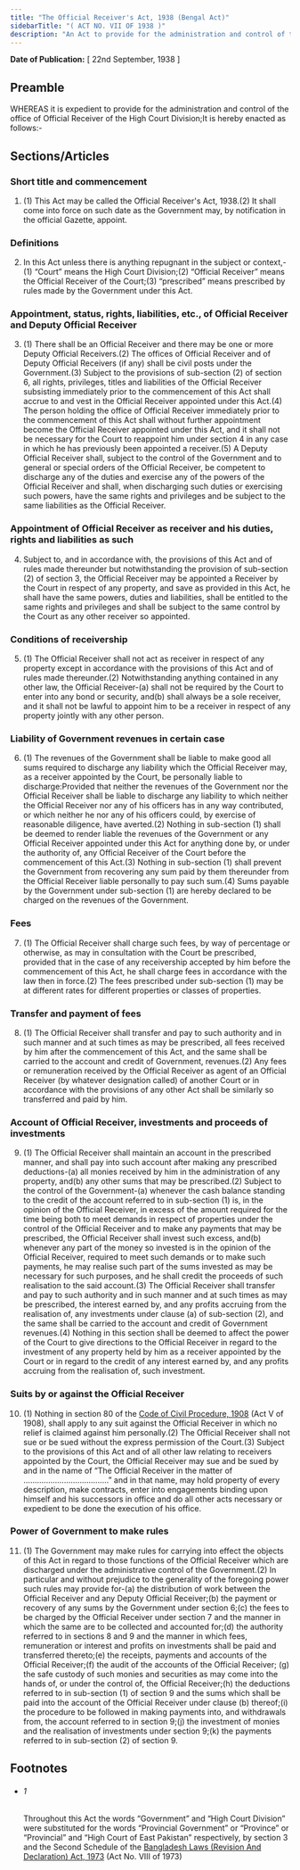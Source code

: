 ```yaml
---
title: "The Official Receiver's Act, 1938 (Bengal Act)"
sidebarTitle: "( ACT NO. VII OF 1938 )"
description: "An Act to provide for the administration and control of the Office of Official Receiver of the High Court Division. 1♠"
---
```


**Date of Publication:** [ 22nd September, 1938 ]

## Preamble

WHEREAS it is expedient to provide for the administration and control of the office of Official Receiver of the High Court Division;It is hereby enacted as follows:-

## Sections/Articles

### Short title and commencement

1. (1) This Act may be called the Official Receiver's Act, 1938.(2) It shall come into force on such date as the Government may, by notification in the official Gazette, appoint.

### Definitions

2. In this Act unless there is anything repugnant in the subject or context,-(1) “Court” means the High Court Division;(2) “Official Receiver” means the Official Receiver of the Court;(3) “prescribed” means prescribed by rules made by the Government under this Act.

### Appointment, status, rights, liabilities, etc., of Official Receiver and Deputy Official Receiver

3. (1) There shall be an Official Receiver and there may be one or more Deputy Official Receivers.(2) The offices of Official Receiver and of Deputy Official Receivers (if any) shall be civil posts under the Government.(3) Subject to the provisions of sub-section (2) of section 6, all rights, privileges, titles and liabilities of the Official Receiver subsisting immediately prior to the commencement of this Act shall accrue to and vest in the Official Receiver appointed under this Act.(4) The person holding the office of Official Receiver immediately prior to the commencement of this Act shall without further appointment become the Official Receiver appointed under this Act, and it shall not be necessary for the Court to reappoint him under section 4 in any case in which he has previously been appointed a receiver.(5) A Deputy Official Receiver shall, subject to the control of the Government and to general or special orders of the Official Receiver, be competent to discharge any of the duties and exercise any of the powers of the Official Receiver and shall, when discharging such duties or exercising such powers, have the same rights and privileges and be subject to the same liabilities as the Official Receiver.

### Appointment of Official Receiver as receiver and his duties, rights and liabilities as such

4. Subject to, and in accordance with, the provisions of this Act and of rules made thereunder but notwithstanding the provision of sub-section (2) of section 3, the Official Receiver may be appointed a Receiver by the Court in respect of any property, and save as provided in this Act, he shall have the same powers, duties and liabilities, shall be entitled to the same rights and privileges and shall be subject to the same control by the Court as any other receiver so appointed.

### Conditions of receivership

5. (1) The Official Receiver shall not act as receiver in respect of any property except in accordance with the provisions of this Act and of rules made thereunder.(2) Notwithstanding anything contained in any other law, the Official Receiver-(a) shall not be required by the Court to enter into any bond or security, and(b) shall always be a sole receiver, and it shall not be lawful to appoint him to be a receiver in respect of any property jointly with any other person.

### Liability of Government revenues in certain case

6. (1) The revenues of the Government shall be liable to make good all sums required to discharge any liability which the Official Receiver may, as a receiver appointed by the Court, be personally liable to discharge:Provided that neither the revenues of the Government nor the Official Receiver shall be liable to discharge any liability to which neither the Official Receiver nor any of his officers has in any way contributed, or which neither he nor any of his officers could, by exercise of reasonable diligence, have averted.(2) Nothing in sub-section (1) shall be deemed to render liable the revenues of the Government or any Official Receiver appointed under this Act for anything done by, or under the authority of, any Official Receiver of the Court before the commencement of this Act.(3) Nothing in sub-section (1) shall prevent the Government from recovering any sum paid by them thereunder from the Official Receiver liable personally to pay such sum.(4) Sums payable by the Government under sub-section (1) are hereby declared to be charged on the revenues of the Government.

### Fees

7. (1) The Official Receiver shall charge such fees, by way of percentage or otherwise, as may in consultation with the Court be prescribed, provided that in the case of any receivership accepted by him before the commencement of this Act, he shall charge fees in accordance with the law then in force.(2) The fees prescribed under sub-section (1) may be at different rates for different properties or classes of properties.

### Transfer and payment of fees

8. (1) The Official Receiver shall transfer and pay to such authority and in such manner and at such times as may be prescribed, all fees received by him after the commencement of this Act, and the same shall be carried to the account and credit of Government, revenues.(2) Any fees or remuneration received by the Official Receiver as agent of an Official Receiver (by whatever designation called) of another Court or in accordance with the provisions of any other Act shall be similarly so transferred and paid by him.

### Account of Official Receiver, investments and proceeds of investments

9. (1) The Official Receiver shall maintain an account in the prescribed manner, and shall pay into such account after making any prescribed deductions-(a) all monies received by him in the administration of any property, and(b) any other sums that may be prescribed.(2) Subject to the control of the Government-(a) whenever the cash balance standing to the credit of the account referred to in sub-section (1) is, in the opinion of the Official Receiver, in excess of the amount required for the time being both to meet demands in respect of properties under the control of the Official Receiver and to make any payments that may be prescribed, the Official Receiver shall invest such excess, and(b) whenever any part of the money so invested is in the opinion of the Official Receiver, required to meet such demands or to make such payments, he may realise such part of the sums invested as may be necessary for such purposes, and he shall credit the proceeds of such realisation to the said account.(3) The Official Receiver shall transfer and pay to such authority and in such manner and at such times as may be prescribed, the interest earned by, and any profits accruing from the realisation of, any investments under clause (a) of sub-section (2), and the same shall be carried to the account and credit of Government revenues.(4) Nothing in this section shall be deemed to affect the power of the Court to give directions to the Official Receiver in regard to the investment of any property held by him as a receiver appointed by the Court or in regard to the credit of any interest earned by, and any profits accruing from the realisation of, such investment.

### Suits by or against the Official Receiver

10. (1) Nothing in section 80 of the [Code of Civil Procedure, 1908](/act-86.html "Code of Civil Procedure, 1908") (Act V of 1908), shall apply to any suit against the Official Receiver in which no relief is claimed against him personally.(2) The Official Receiver shall not sue or be sued without the express permission of the Court.(3) Subject to the provisions of this Act and of all other law relating to receivers appointed by the Court, the Official Receiver may sue and be sued by and in the name of “The Official Receiver in the matter of ......................................” and in that name, may hold property of every description, make contracts, enter into engagements binding upon himself and his successors in office and do all other acts necessary or expedient to be done the execution of his office.

### Power of Government to make rules

11. (1) The Government may make rules for carrying into effect the objects of this Act in regard to those functions of the Official Receiver which are discharged under the administrative control of the Government.(2) In particular and without prejudice to the generality of the foregoing power such rules may provide for-(a) the distribution of work between the Official Receiver and any Deputy Official Receiver;(b) the payment or recovery of any sums by the Government under section 6;(c) the fees to be charged by the Official Receiver under section 7 and the manner in which the same are to be collected and accounted for;(d) the authority referred to in sections 8 and 9 and the manner in which fees, remuneration or interest and profits on investments shall be paid and transferred thereto;(e) the receipts, payments and accounts of the Official Receiver;(f) the audit of the accounts of the Official Receiver; (g) the safe custody of such monies and securities as may come into the hands of, or under the control of, the Official Receiver;(h) the deductions referred to in sub-section (1) of section 9 and the sums which shall be paid into the account of the Official Receiver under clause (b) thereof;(i) the procedure to be followed in making payments into, and withdrawals from, the account referred to in section 9;(j) the investment of monies and the realisation of investments under section 9;(k) the payments referred to in sub-section (2) of section 9.

## Footnotes

- ###### 1

  Throughout this Act the words “Government” and “High Court Division” were substituted for the words “Provincial Government” or “Province” or “Provincial” and “High Court of East Pakistan” respectively, by section 3 and the Second Schedule of the [Bangladesh Laws (Revision And Declaration) Act, 1973](/act-430.html "Bangladesh Laws (Revision And Declaration) Act, 1973") (Act No. VIII of 1973)
